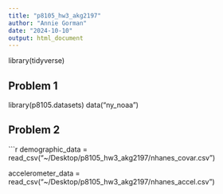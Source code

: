 ```yaml
---
title: "p8105_hw3_akg2197"
author: "Annie Gorman"
date: "2024-10-10"
output: html_document
---
```


library(tidyverse)

## Problem 1 

library(p8105.datasets)
data("ny_noaa")

## Problem 2 
```r
demographic_data = read_csv("~/Desktop/p8105_hw3_akg2197/nhanes_covar.csv")

accelerometer_data = read_csv("~/Desktop/p8105_hw3_akg2197/nhanes_accel.csv")
